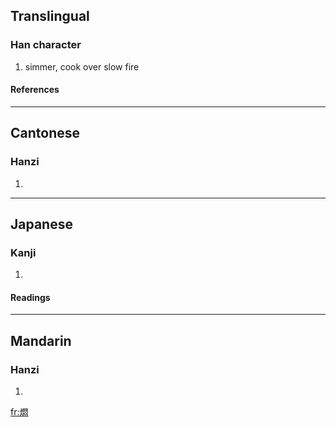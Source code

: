 {{see|焖}}

==Translingual==
===Han character===
{{Han char|rn=86|rad=火|as=12|sn=16|four=9782<sub>0</sub>|canj=火日弓心 (FANP)}}
# simmer, cook over slow fire
====References====
{{Han ref|kx=0684.161|dkj=19455|hdz=32238.070|uh=71DC|ud=29148|bh=BF54|bd=48980}}

----
==Cantonese==
===Hanzi===
{{yue-hanzi|jyut=|y=mun6}}
# {{defn|Cantonese}}

----
==Japanese==
===Kanji===
{{ja-kanji|grade=|rs=火12}}
# {{defn|Japanese}} 
====Readings====
{{ja-readings|on=[[もん]] (mon)|kun=}}

----
==Mandarin==
===Hanzi===
{{cmn-hanzi|sim=焖|pin=[[mèn]] (men4)|wg=men<sup>4</sup>}}
# {{defn|Mandarin}}

[[fr:燜]]